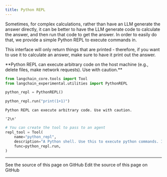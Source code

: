 ```yaml
---
title: Python REPL
---
```


Sometimes, for complex calculations, rather than have an LLM generate the answer directly, it can be better to have the LLM generate code to calculate the answer, and then run that code to get the answer. In order to easily do that, we provide a simple Python REPL to execute commands in.

This interface will only return things that are printed - therefore, if you want to use it to calculate an answer, make sure to have it print out the answer.

<Warning>
**Python REPL can execute arbitrary code on the host machine (e.g., delete files, make network requests). Use with caution.**

</Warning>

```python
from langchain_core.tools import Tool
from langchain_experimental.utilities import PythonREPL
```

```python
python_repl = PythonREPL()
```

```python
python_repl.run("print(1+1)")
```

```output
Python REPL can execute arbitrary code. Use with caution.
```

```output
'2\n'
```

```python
# You can create the tool to pass to an agent
repl_tool = Tool(
    name="python_repl",
    description="A Python shell. Use this to execute python commands. Input should be a valid python command. If you want to see the output of a value, you should print it out with `print(...)`.",
    func=python_repl.run,
)
```

---

<CardGroup cols={2}>
  <Card title="View Source" icon="eye" href="https://github.com/langchain-ai/docs/blob/main/src/oss/python/integrations/tools/python.mdx">
    See the source of this page on GitHub
  </Card>
  <Card title="Edit Source" icon="pen-to-square" href="https://github.com/langchain-ai/docs/edit/main/src/oss/python/integrations/tools/python.mdx">
    Edit the source of this page on GitHub
  </Card>
</CardGroup>
